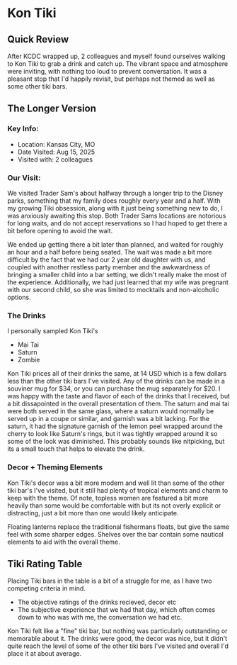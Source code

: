 # Kon Tiki

## Quick Review

After KCDC wrapped up, 2 colleagues and myself found ourselves walking to Kon Tiki to grab a drink and catch up. The vibrant space and atmosphere were inviting, with nothing too loud to prevent conversation. It was a pleasant stop that I'd happily revisit, but perhaps not themed as well as some other tiki bars.

## The Longer Version

### Key Info:

- Location: Kansas City, MO
- Date Visited: Aug 15, 2025
- Visited with: 2 colleagues

### Our Visit:

We visited Trader Sam's about halfway through a longer trip to the Disney parks, something that my family does roughly every year and a half. With my growing Tiki obsession, along with it just being something new to do, I was anxiously awaiting this stop. Both Trader Sams locations are notorious for long waits, and do not accept reservations so I had hoped to get there a bit before opening to avoid the wait.

We ended up getting there a bit later than planned, and waited for roughly an hour and a half before being seated. The wait was made a bit more difficult by the fact that we had our 2 year old daughter with us, and coupled with another restless party member and the awkwardness of bringing a smaller child into a bar setting, we didn't really make the most of the experience. Additionally, we had just learned that my wife was pregnant with our second child, so she was limited to mocktails and non-alcoholic options.

### The Drinks

I personally sampled Kon Tiki's

- Mai Tai
- Saturn
- Zombie

Kon Tiki prices all of their drinks the same, at 14 USD which is a few dollars less than the other tiki bars I've visited. Any of the drinks can be made in a souviner mug for $34, or you can purchase the mug separately for $20. I was happy with the taste and flavor of each of the drinks that I received, but a bit dissapointed in the overall presentation of them. The saturn and mai tai were both served in the same glass, where a saturn would normally be served up in a coupe or similar, and garnish was a bit lacking. For the saturn, it had the signature garnish of the lemon peel wrapped around the cherry to look like Saturn's rings, but it was tightly wrapped around it so some of the look was diminished. This probably sounds like nitpicking, but its a small touch that helps to elevate the drink.

### Decor + Theming Elements

Kon Tiki's decor was a bit more modern and well lit than some of the other tiki bar's I've visited, but it still had plenty of tropical elements and charm to keep with the theme. Of note, topless women are featured a bit more heavily than some would be comfortable with but its not overly explicit or distracting, just a bit more than one would likely anticipate.

Floating lanterns replace the traditional fishermans floats, but give the same feel with some sharper edges. Shelves over the bar contain some nautical elements to aid with the overall theme.

## Tiki Rating Table

Placing Tiki bars in the table is a bit of a struggle for me, as I have two competing criteria in mind.

- The objective ratings of the drinks recieved, decor etc
- The subjective experience that we had that day, which often comes down to who was with me, the conversation we had etc.

Kon Tiki felt like a "fine" tiki bar, but nothing was particularly outstanding or memorable about it. The drinks were good, the decor was nice, but it didn't quite reach the level of some of the other tiki bars I've visited and overall I'd place it at about average.

<TikiTable />
